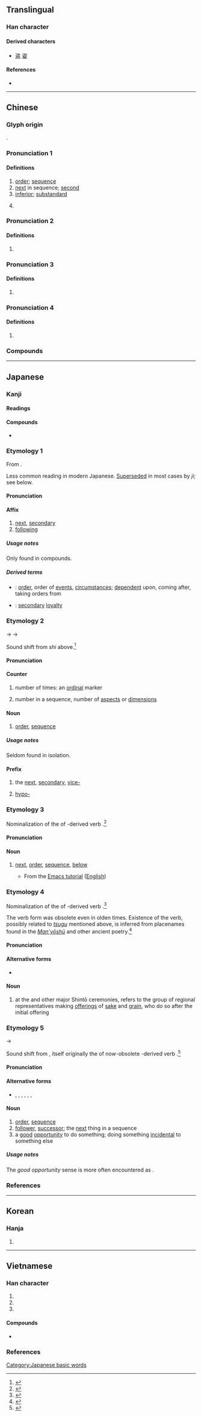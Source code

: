 {{also|㳄}}
{{character info/new}}
==Translingual==

===Han character===
{{Han char|rn=76|rad=欠|as=02|sn=6|four=17182,37182|canj=IMNO,MMNO|ids=⿰冫欠 (GJV),⿰二欠 (HKT}}

====Derived characters====
* [[盗]] [[姿]]

====References====
* {{Han ref|kx=0565.030|dkj=15992|dj=0954.010|hdz=32133.020|uh=6B21|ud=27425|bh=A6B8|bd=42680}}

----

==Chinese==
{{zh-forms}}

===Glyph origin===
{{Han etyl}}
{{Han compound|二|欠|ls=ic}}.

===Pronunciation 1===
{{zh-pron
|m=cì
|m-s=
|c=ci3
|c-t=
|g=
|h=pfs=chhṳ
|j=
|mb=
|md=
|mn=tw,xm,zz:chhù/qz,lk,sx,km,hc:chhìr
|mn-t=ce2
|w=2tshr
|x=
|mc=y
|oc=y
|ma=y
|cat=n,cls,a,det
}}

====Definitions====
{{zh-hanzi}}

# [[order]]; [[sequence]]
# [[next]] in sequence; [[second]]
# [[inferior]]; [[substandard]]
# {{zh-classifier|times, as in frequency|cat=y}}
#: {{zh-x|上次|last time}}
#: {{zh-x|次數|number of times; frequency}}

===Pronunciation 2===
{{zh-pron
|m=cì
|cat=pn
}}

====Definitions====
{{zh-hanzi}}

# {{zh-only|榆次}}
===Pronunciation 3===
{{zh-pron
|m=zī
|cat=a
}}

====Definitions====
{{zh-hanzi}}

# {{zh-only|次且}}

===Pronunciation 4===
{{zh-pron
|m=cí
|cat=pn
}}

====Definitions====
{{zh-hanzi}}

# {{zh-only|具次}}

===Compounds===
{{zh-der|幾次|印次|其次|上次|下次|席次|倫次|慞惶失次|客次|層次|二次革命|層次井然|三番五次|三次方|兩次三番|二次曲線|主次|座次|以次|一次全倒|三回五次|依次|初次|二次曲面|屢次|循次而進|復次|三番兩次|多次曝光|序次|幾次三番|年次|差次|二次汙染|官次|崖次|屢次三番|居次|十二次|二次全倒|兩次運球|一次能源|妝次|名次|層次分明|如次|不次|二次能源|場次|二次大戰|品次|二次感染|將次|二次函數|取次|人次|位次|櫛次鱗比|撰次|水次|次著|次妻|次生|按次|歷次|次殖民地|版次|業次|本次|次品|次貨|次序|挨次|次大陸|次生林|次篆|次數線圖|次級資料|改次|次骨|次重音|星次|櫛比鱗次|次數|檔次|次級團體|次第|次席|相次即世|相次|目次|次程式|次成河|次文化|班次|次日|批次處理|每次|漸次|次級|洛次|次生礦物|次韻|次等|次長|次要|旅次|次房|次後|次子|次且|梯次|更次|次級文化|次早|次室|節次|越次|等次|迭次|紬次|累次|路次|詮次|造次|累次三番|逡次|立克次體|越次躐等|編次|語無倫次|胸次|遷次|頻次|號次|遞次|齒次|第一次|賓次|逐次|銓次|草次|限次|論次|食次|鱗次|類次|隨次|航次|道次|雅庫次克|行次|車次|造次顛沛|途次|順次|越次超倫|超階越次|貫魚之次|超次|鱗次櫛比|級次|苫次|舟次|這次|重·次輕|次方}}

{{zh-cat|Beginning|Intermediate}}

----

==Japanese==

===Kanji===
{{ja-kanji|grade=3|rs=欠02}}

====Readings====
{{ja-readings
|goon=し
|kanon=し
|kanyoon=じ
|kun=す-く, す-き, つ-いで, つ-ぐ, つぎ-
|nanori=き, すき, よし
}}

====Compounds====
* {{ja-r|目%次|もく%じ}}

===Etymology 1===
{{ja-kanjitab|yomi=o|し}}
From {{etyl|ltc|ja|sort=し}} {{m|zh|次|tr=tshij<sup>H</sup>||in order; second}}.

Less common reading in modern Japanese. [[supersede|Superseded]] in most cases by ''ji''; see below.

====Pronunciation====
{{ja-pron|yomi=on|し}}

====Affix====
{{ja-pos|affix|し}}

# [[next]], [[secondary]]
# [[following]]

=====Usage notes=====
Only found in compounds.

=====Derived terms=====
{{der-top}}
* {{ja-r|次%第|し%だい}}: [[order]], order of [[event]]s, [[circumstances]]; [[dependent]] upon, coming after, taking orders from
* {{ja-r|次%忠|し%ちゅう}}: [[secondary]] [[loyalty]]
{{der-bottom}}

===Etymology 2===
{{ja-kanjitab|yomi=o|じ}}
{{IPAchar|/si/}} → {{IPAchar|/ʑi/}} → {{IPAchar|/d͡ʑi/}}

Sound shift from ''shi'' above.<ref name="KDJ">{{R:Kokugo Dai Jiten}}</ref>

====Pronunciation====
{{ja-pron|yomi=kanyo|じ}}

====Counter====
{{ja-pos|counter|じ}}

# number of times: an [[ordinal]] marker
#: {{ja-usex|第四'''次'''計画|だいよん'''じ''' けいかく|the four'''th''' plan}}
# number in a sequence, number of [[aspect]]s or [[dimension]]s
#: {{ja-usex|二'''次'''方程式、三'''次'''式|に'''じ''' ほうていしき、 さん'''じ''' しき|a quadrat'''ic''' equation, a thi'''rd order''' expression}}

====Noun====
{{ja-noun|じ}}

# {{lb|ja|sort=じ|rare}} [[order]], [[sequence]]

=====Usage notes=====
Seldom found in isolation.

====Prefix====
{{ja-pos|prefix|じ}}

# {{qualifier|attached to nouns}} the [[next]], [[secondary]], [[vice-]]
#: {{ja-usex|'''次'''位、'''次'''長|'''じ'''い、 '''じ'''ちょう|'''second''' rank, '''vice-'''director}}
# {{lb|ja|sort=じ|chemistry}} [[hypo-]] {{qualifier|used to distinguish the oxidation levels of various acids}}
#: {{ja-usex|亜塩素酸、'''次'''亜塩素酸、亜臭素酸、'''次'''亜臭素酸|あえんそ さん、 '''じ'''あえんそ さん、 あしゅうそ さん、 '''じ'''あしゅうそ さん|chlorous acid, '''hypo'''chlorous acid, bromous acid, '''hypo'''bromous acid}}

===Etymology 3===
{{ja-kanjitab|yomi=k|つぎ}}
Nominalization of the {{m|ja|連用形|tr=ren'yōkei||continuative or stem form}} of {{etyl|ojp|ja|sort=つぎ}}-derived verb {{m|ja|次ぐ|tr=tsugu||to be in a sequence; to follow, to continue from something, to be next; to connect, to join}}.<ref name="KDJ">{{R:Kokugo Dai Jiten}}</ref>

====Pronunciation====
{{ja-pron|yomi=k|つぎ|acc=2|acc_ref=DJR}}

====Noun====
{{ja-noun|つぎ}}

# [[next]], [[order]], [[sequence]], [[below]]
#: {{ja-usex|子%供たちは'''次'''のように述べています。|こ%どもたち は '''つぎ''' の よう に のべています。|The children said as '''follows'''.}}
#* From the [http://www.catch.jp/wiki/index.php?tutorial_1 Emacs tutorial] ([http://cmgm.stanford.edu/classes/unix/emacs.html English])
#*: {{ja-usex|では&&&#32;<tt>C-v</tt>&#32;&&（'''次'''の画面を見る）をタイプして'''次'''の画面に進んで下さい。（さあ、やってみましょう。コントロールキーを押しながら&&&#32;<tt>v</tt>&#32;&&です）|^で は&&&#32;<tt>C-v</tt>&#32;&&（'''つぎ''' の がめん を みる）を タイプ して '''つぎ''' の がめん に すすんで ください。（^さあ、やってみましょう。^コントロールキー を おしながら&&&#32;<tt>v</tt>&#32;&&です）|Now type <tt>C-v</tt> (View '''next''' screen) to move to the '''next''' screen. (go ahead, do it by depressing the control key and <tt>v</tt> together)}}

===Etymology 4===
{{ja-kanjitab|yomi=k|すき}}
Nominalization of the {{m|ja|連用形|tr=ren'yōkei||continuative or stem form}} of {{etyl|ojp|ja|sort=すく}}-derived verb {{m|ja|次く|tr=suku||to follow, to continue from something, to be next;}}.<ref name="KDJ">{{R:Kokugo Dai Jiten}}</ref>

The verb form was obsolete even in olden times. Existence of the verb, possibly related to [[次ぐ|''tsugu'']] mentioned above, is inferred from placenames found in the [[w:Man'yōshū|''Man'yōshū'']] and other ancient poetry.<ref name="KDJ">{{R:Kokugo Dai Jiten}}</ref>

====Pronunciation====
{{ja-pron|yomi=k|すき}}

====Alternative forms====
* {{ja-l|主基}}

====Noun====
{{ja-noun|すき}}

# {{lb|ja|sort=すき|Shinto}} at the {{m|ja|大嘗祭|tr=Daijōsai}} and other major Shintō ceremonies, refers to the group of regional representatives making [[offering]]s of [[sake]] and [[grain]], who do so after the initial offering

===Etymology 5===
{{ja-kanjitab|yomi=k|ついで}}
{{IPAchar|/tuɡite/}} → {{IPAchar|/tuide/}}

Sound shift from {{m|ja|次第|tr=tsugite||order, sequence}}, itself originally the {{m|ja|連用形|tr=ren'yōkei||continuative or stem form}} of now-obsolete {{etyl|ojp|ja|sort=ついで}}-derived verb {{m|ja|継ぎつ|tr=tsugitsu||to do things in sequence, to establish an order}}.<ref name="KDJ">{{R:Kokugo Dai Jiten}}</ref>

====Pronunciation====
{{ja-pron|yomi=k|ついで|acc=0|acc_ref=DJR}}

====Alternative forms====
* {{ja-l|序}}, {{ja-l|序で}}, {{ja-l|第}}, {{ja-l|次いで}}, {{ja-l|尋いで}}, {{ja-l|次第}}, {{ja-l|嗣}}

====Noun====
{{ja-noun|ついで}}

# [[order]], [[sequence]]
# [[follower]], [[successor]]; the [[next]] thing in a sequence
# a [[good]] [[opportunity]] to do something; doing something [[incidental]] to something else

=====Usage notes=====
The ''good opportunity'' sense is more often encountered as {{ja-r|序でに|ついで に}}.

===References===
<references/>

[[Category:Japanese basic words]]

----

==Korean==

===Hanja===
{{ko-hanja|hangeul=차|eumhun=|mr=ch'a|y=cha}}

# {{defn|lang=ko|sort=欠02}}

----

==Vietnamese==

===Han character===
{{vi-readings|rs=欠02
|hanviet=thứ-tdcndg;tdcntd;gdhn;bonet;genibrel
|phienthiet=七四 thất tứ
|nom=thớ-tdcndg;gdhn;btcn;bonet;genibrel;taberd, thứ-tdcndg;tdcntd;bonet;taberd, thứa-tdcntd;bonet;genibrel;taberd, khứa-tdcndg
}}

# {{han tu form of|thứ|[[inferior]] in [[quality]]; [[order#Noun|order]], [[rank#Noun|rank]], [[sequence]]}}
# {{Nom form of|thớ|{{rfdef|lang=vi|sort=欠02}}}}
# {{Nom form of|thứa|{{rfdef|lang=vi|sort=欠02}}}}

====Compounds====
{{der-top3|Compounds}}
* {{vi-l|次元|thứ nguyên}}
{{der-bottom}}

===References===
<references/>